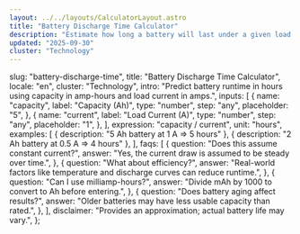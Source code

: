 ```yaml
---
layout: ../../layouts/CalculatorLayout.astro
title: "Battery Discharge Time Calculator"
description: "Estimate how long a battery will last under a given load."
updated: "2025-09-30"
cluster: "Technology"
---
```



  slug: "battery-discharge-time",
  title: "Battery Discharge Time Calculator",
  locale: "en",
  cluster: "Technology",
  intro:
    "Predict battery runtime in hours using capacity in amp-hours and load current in amps.",
  inputs: [
    {
      name: "capacity",
      label: "Capacity (Ah)",
      type: "number",
      step: "any",
      placeholder: "5",
    },
    {
      name: "current",
      label: "Load Current (A)",
      type: "number",
      step: "any",
      placeholder: "1",
    },
  ],
  expression: "capacity / current",
  unit: "hours",
  examples: [
    { description: "5 Ah battery at 1 A ⇒ 5 hours" },
    { description: "2 Ah battery at 0.5 A ⇒ 4 hours" },
  ],
  faqs: [
    {
      question: "Does this assume constant current?",
      answer: "Yes, the current draw is assumed to be steady over time.",
    },
    {
      question: "What about efficiency?",
      answer:
        "Real-world factors like temperature and discharge curves can reduce runtime.",
    },
    {
      question: "Can I use milliamp-hours?",
      answer: "Divide mAh by 1000 to convert to Ah before entering.",
    },
    {
      question: "Does battery aging affect results?",
      answer: "Older batteries may have less usable capacity than rated.",
    },
  ],
  disclaimer: "Provides an approximation; actual battery life may vary.",
};

<Calculator schema={schema} />
